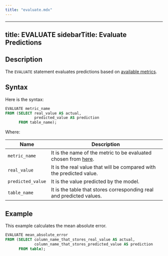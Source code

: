 ```yaml
---
title: "evaluate.mdx"
---
```


---
title: EVALUATE
sidebarTitle: Evaluate Predictions
---

## Description

The `EVALUATE` statement evaluates predictions based on [available metrics](https://scikit-learn.org/stable/modules/model_evaluation.html).

## Syntax

Here is the syntax:

```sql
EVALUATE metric_name
FROM (SELECT real_value AS actual,
             predicted_value AS prediction
      FROM table_name);
```

Where:

| Name              | Description                                                                                                                     |
| ----------------- | ------------------------------------------------------------------------------------------------------------------------------- |
| `metric_name`     | It is the name of the metric to be evaluated chosen from [here](https://scikit-learn.org/stable/modules/model_evaluation.html). |
| `real_value`      | It is the real value that will be compared with the predicted value.                                                            |
| `predicted_value` | It is the value predicted by the model.                                                                                         |
| `table_name`      | It is the table that stores corresponding real and predicted values.                                                            |

## Example

This example calculates the mean absolute error.

```sql
EVALUATE mean_absolute_error
FROM (SELECT column_name_that_stores_real_value AS actual,
             column_name_that_stores_predicted_value AS prediction
      FROM table);
```
